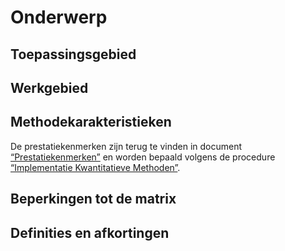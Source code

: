 # Onderwerp

## Toepassingsgebied


## Werkgebied

## Methodekarakteristieken

De prestatiekenmerken zijn terug te vinden in document ["Prestatiekenmerken"](https://docs.google.com/spreadsheets/d/1U605Tg2zzHk1eyXHW0TB4TgN7-E39xExspJaBkyKkYk/edit?usp=sharing) en worden bepaald volgens de procedure ["Implementatie Kwantitatieve Methoden"](https://docs.google.com/document/d/1f7QLhBUvL7zUjB1FpjzG9qK3EWKHKfCgKtxEsigTKNA/edit).

## Beperkingen tot de matrix

## Definities en afkortingen
